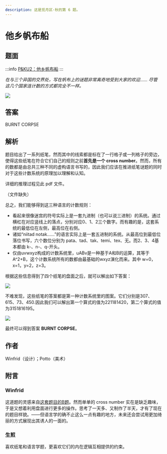 ```yaml
---
description: 这是觅月区·秋的第 6 题。
---
```


# 他乡帆布船

## 题面

:::info
[P\&KU2：他乡帆布船](https://pnku2.pkupuzzle.art/#/game/miyue/autumn_06)
:::

_在与三个异国的交界处，写在帆布上的谜题非常离奇地受到大家的欢迎……_
_尽管这几个国家连计数的方式都完全不一样。_

![](./13-ta-xiang-fan-bu-chuan.assets/image_1.webp)

## 答案

BURNT CORPSE

## 解析

题目给出了一系列纸笔，然而其中的线索都是标在了一行格子或一列格子的旁边，使得这些纸笔在符合它们自己的规则之前**首先是一个 cross number**。然而，所有的数都是由总共三种不同的虚构语言书写的，因此我们应该在推进纸笔谜题的同时对于这些计数系统的原理加以理解和认知。

详细的推理过程见此 pdf 文件。

（文件缺失）

总之，我们能够得到这三种语言的计数规则：

- 看起来很像迷宫的符号实际上是一套九进制（也可以说三进制）的系统。通过横杠在对应竖线上的落点，分别对应0、1、2三个数字。而有趣的是，这套系统的最低位在左侧，最高位在右侧。
- 诸如“niitad notak……”的语言实际上是一套五进制的系统。从最高位到最低位落位书写，六个数位分别为 pata、tad、tak、temi、tex、无。而2、3、4基本都由 k-、n-、q-开头。
- 仅由uvwxyz构成的计数系统里，uABv是一种基于A和B的运算，其等于 A^2+B，这个计数系统所有的数都由最基础的wxyz演化而来。其中 w=0，x=1，y=2，z=3。

根据这些信息得到了四个纸笔的盘面之后，就可以解出如下答案：

![](./13-ta-xiang-fan-bu-chuan.assets/image_2.webp)

不难发现，这些纸笔的答案都是第一种计数系统里的图案。它们分别是307、615、73、450.因此我们可以解出第一个算式的值为221181420，第二个算式的值为3151816195。

![](./13-ta-xiang-fan-bu-chuan.assets/image_3.webp)

最终可以得到答案 **BURNT CORPSE**。

## 作者

Winfrid（设计）；Potto（美术）

## 附言

### Winfrid

这道题的灵感来自[这套题目的B题](https://ailo.adaptcentre.ie/wp-content/uploads/2015/01/AILO-team-questions-1.pdf)。然而单单的 cross number 实在是缺乏趣味，于是又想着利用盘面进行更多的操作。思考了一天多、又制作了半天，才有了现在的题目样貌。——但语言学的确不止这么一点有趣的地方，未来还会尝试用更加绮丽的方式展现出其诱人的一面的。

### 生煎

喜欢纸笔和语言学题，更喜欢它们的内在逻辑互相提供的约束。

